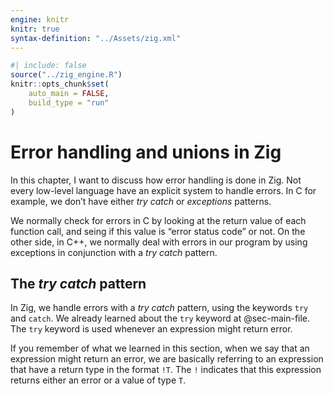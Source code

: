 ```yaml
---
engine: knitr
knitr: true
syntax-definition: "../Assets/zig.xml"
---
```


```r
#| include: false
source("../zig_engine.R")
knitr::opts_chunk$set(
    auto_main = FALSE,
    build_type = "run"
)
```



# Error handling and unions in Zig {#sec-error-handling}

In this chapter, I want to discuss how error handling is done in Zig.
Not every low-level language have an explicit system to handle errors.
In C for example, we don't have either *try catch* or *exceptions* patterns.

We normally check for errors in C by looking at the return value of each function call,
and seing if this value is "error status code" or not. On the other side, in C++,
we normally deal with errors in our program by using exceptions in conjunction with
a *try catch* pattern.


## The *try catch* pattern

In Zig, we handle errors with a *try catch* pattern, using the keywords `try` and `catch`.
We already learned about the `try` keyword at @sec-main-file. The `try` keyword is
used whenever an expression might return error.

If you remember of what we learned in this section, when we say that an expression might
return an error, we are basically referring to an expression that have
a return type in the format `!T`.
The `!` indicates that this expression returns either an error or a value of type `T`.



